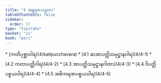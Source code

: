 ```yaml
---
title: "4 အန္တရပေယျာလ"
tableOfContents: false
sidebar:
  order: 17
type: "tipitaka"
basket: "vi"
book: "pari"
---
```



<DynamicBreadcrumb />



<TableOfContents book="pari" section="4">
* [ကတိပုစ္ဆာဝါရ](4/katipucchavara)
* [4.1 ဆအာပတ္တိသမုဋ္ဌာနဝါရ](4/4-1)
* [4.2 ကတာပတ္တိဝါရ](4/4-2)
* [4.3 အာပတ္တိသမုဋ္ဌာနဂါထာ](4/4-3)
* [4.4 ဝိပတ္တိပစ္စယဝါရ](4/4-4)
* [4.5 အဓိကရဏပစ္စယဝါရ](4/4-5)
</TableOfContents>